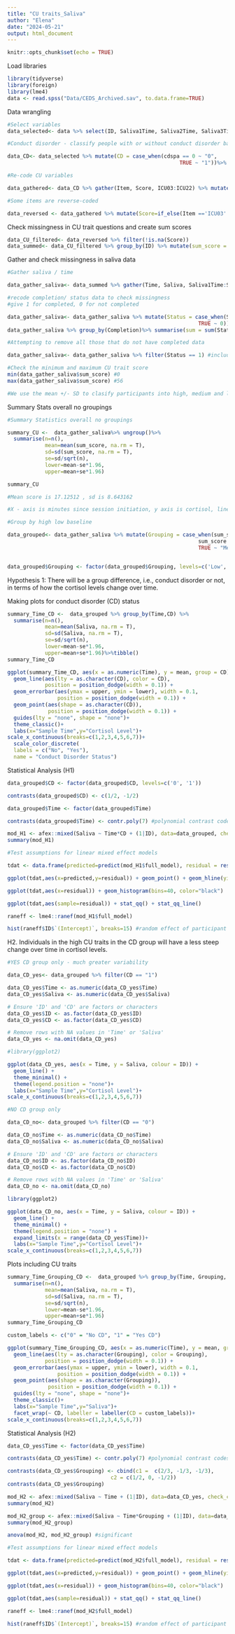 ```yaml
---
title: "CU traits_Saliva"
author: "Elena"
date: "2024-05-21"
output: html_document
---
```


```r
knitr::opts_chunk$set(echo = TRUE)
```

Load libraries

```r
library(tidyverse)
library(foreign)
library(lme4)
data <- read.spss("Data/CEDS_Archived.sav", to.data.frame=TRUE)
```

Data wrangling
```r
#Select variables
data_selected<- data %>% select(ID, Saliva1Time, Saliva2Time, Saliva3Time, Saliva4Time, Saliva5Time, Saliva6Time, Saliva7Time, Saliva1done, Saliva2done, Saliva3done, Saliva4done, Saliva5done, Saliva6done, Saliva7done, ICU03, ICU05, ICU13, ICU15, ICU16, ICU17, ICU23, ICU24, ICU02, ICU04, ICU07, ICU08, ICU09, ICU10, ICU11, ICU12, ICU18, ICU20, ICU21, ICU01, ICU06, ICU14, ICU19, ICU22, cdspa) %>% mutate(ID = as.factor(ID))

#Conduct disorder - classify people with or without conduct disorder based on the standardised scores provided in the cdspa variable. People that have 0 are classified as "no" (CD), people that have 1 or more are classified as "yes" (CD)."yes" - 1, "no" - 0

data_CD<- data_selected %>% mutate(CD = case_when(cdspa == 0 ~ "0",
                                                       TRUE ~ "1"))%>% mutate(CD = as.factor(CD))

#Re-code CU variables

data_gathered<- data_CD %>% gather(Item, Score, ICU03:ICU22) %>% mutate(Score = recode(Score, 'not at all true' = '0', 'somewhat true' = '1', 'very true' = '2', 'definitely true' = '3'))%>% mutate(Score = as.numeric(Score))

#Some items are reverse-coded

data_reversed <- data_gathered %>% mutate(Score=if_else(Item =='ICU03'| Item =='ICU05' | Item =='ICU13' | Item =='ICU15'|Item =='ICU16'| Item =='ICU17' | Item =='ICU23' | Item =='ICU24' | Item == 'ICU08' | Item == 'ICU01' | Item == "ICU14" | Item == "ICU19", 3-Score,Score))
```

Check missingness in CU trait questions and create sum scores
```r
data_CU_filtered<- data_reversed %>% filter(!is.na(Score))
data_summed<- data_CU_filtered %>% group_by(ID) %>% mutate(sum_score = sum(Score))%>% filter(!is.na(sum_score)) #remove participants that do not have a sum score
```

Gather and check missingness in saliva data
```r
#Gather saliva / time

data_gather_saliva<- data_summed %>% gather(Time, Saliva, Saliva1Time:Saliva7Time) %>% gather(Completion, Status, Saliva1done: Saliva7done)

#recode completion/ status data to check missingness
#give 1 for completed, 0 for not completed

data_gather_saliva<- data_gather_saliva %>% mutate(Status = case_when(Status == "yes" ~ 1,
                                                             TRUE ~ 0))
data_gather_saliva %>% group_by(Completion)%>% summarise(sum = sum(Status))

#Attempting to remove all those that do not have completed data

data_gather_saliva<- data_gather_saliva %>% filter(Status == 1) #include only participants that have completed all 7 saliva samples.

#Check the minimum and maximum CU trait score
min(data_gather_saliva$sum_score) #0 
max(data_gather_saliva$sum_score) #56

#We use the mean +/- SD to clasify participants into high, medium and low CU trait groups
```

Summary Stats overall no groupings
```r
#Summary Statistics overall no groupings

summary_CU <-  data_gather_saliva%>% ungroup()%>%
  summarise(n=n(),
            mean=mean(sum_score, na.rm = T),
            sd=sd(sum_score, na.rm = T),
            se=sd/sqrt(n),
            lower=mean-se*1.96,
            upper=mean+se*1.96)

summary_CU

#Mean score is 17.12512	, sd is 8.643162	

#X - axis is minutes since session initiation, y axis is cortisol, lines groups by high (+1 SD), Average (mean), and low (-1SD)

#Group by high low baseline

data_grouped<- data_gather_saliva %>% mutate(Grouping = case_when(sum_score > 25.76828 ~ "High",
                                                             sum_score < 8.481958 ~ "Low",
                                                             TRUE ~ "Medium"))%>% mutate(Time = as.factor(Time))


data_grouped$Grouping <- factor(data_grouped$Grouping, levels=c('Low', 'Medium', 'High'))
```
Hypothesis 1: There will be a group difference, i.e., conduct disorder or not, in terms of how the cortisol levels change over time. 

Making plots for conduct disorder (CD) status

```r
summary_Time_CD <-  data_grouped %>% group_by(Time,CD) %>%
  summarise(n=n(),
            mean=mean(Saliva, na.rm = T),
            sd=sd(Saliva, na.rm = T),
            se=sd/sqrt(n),
            lower=mean-se*1.96,
            upper=mean+se*1.96)%>%tibble()
summary_Time_CD

ggplot(summary_Time_CD, aes(x = as.numeric(Time), y = mean, group = CD)) +
  geom_line(aes(lty = as.character(CD), color = CD),
            position = position_dodge(width = 0.1)) +
  geom_errorbar(aes(ymax = upper, ymin = lower), width = 0.1,
                position = position_dodge(width = 0.1)) +
  geom_point(aes(shape = as.character(CD)),
             position = position_dodge(width = 0.1)) +
  guides(lty = "none", shape = "none")+
  theme_classic()+
  labs(x="Sample Time",y="Cortisol Level")+
scale_x_continuous(breaks=c(1,2,3,4,5,6,7))+
  scale_color_discrete(
  labels = c("No", "Yes"),
  name = "Conduct Disorder Status")
```
Statistical Analysis (H1)

```r
data_grouped$CD <- factor(data_grouped$CD, levels=c('0', '1'))

contrasts(data_grouped$CD) <- c(1/2, -1/2)

data_grouped$Time <- factor(data_grouped$Time)

contrasts(data_grouped$Time) <- contr.poly(7) #polynomial contrast codes 

mod_H1 <- afex::mixed(Saliva ~ Time*CD + (1|ID), data=data_grouped, check_contrasts = FALSE)
summary(mod_H1)

#Test assumptions for linear mixed effect models

tdat <- data.frame(predicted=predict(mod_H1$full_model), residual = residuals(mod_H1$full_model))

ggplot(tdat,aes(x=predicted,y=residual)) + geom_point() + geom_hline(yintercept=0, lty=3)

ggplot(tdat,aes(x=residual)) + geom_histogram(bins=40, color="black")

ggplot(tdat,aes(sample=residual)) + stat_qq() + stat_qq_line()

raneff <- lme4::ranef(mod_H1$full_model)

hist(raneff$ID$`(Intercept)`, breaks=15) #random effect of participant normal
```

H2. Individuals in the high CU traits in the CD group will have a less steep change over time in cortisol levels.

```r
#YES CD group only - much greater variability

data_CD_yes<- data_grouped %>% filter(CD == "1")

data_CD_yes$Time <- as.numeric(data_CD_yes$Time)
data_CD_yes$Saliva <- as.numeric(data_CD_yes$Saliva)

# Ensure 'ID' and 'CD' are factors or characters
data_CD_yes$ID <- as.factor(data_CD_yes$ID)
data_CD_yes$CD <- as.factor(data_CD_yes$CD)

# Remove rows with NA values in 'Time' or 'Saliva'
data_CD_yes <- na.omit(data_CD_yes)

#library(ggplot2)

ggplot(data_CD_yes, aes(x = Time, y = Saliva, colour = ID)) +
  geom_line() +
  theme_minimal() +
  theme(legend.position = "none")+
  labs(x="Sample Time",y="Cortisol Level")+
scale_x_continuous(breaks=c(1,2,3,4,5,6,7))
```


```r
#NO CD group only

data_CD_no<- data_grouped %>% filter(CD == "0")

data_CD_no$Time <- as.numeric(data_CD_no$Time)
data_CD_no$Saliva <- as.numeric(data_CD_no$Saliva)

# Ensure 'ID' and 'CD' are factors or characters
data_CD_no$ID <- as.factor(data_CD_no$ID)
data_CD_no$CD <- as.factor(data_CD_no$CD)

# Remove rows with NA values in 'Time' or 'Saliva'
data_CD_no <- na.omit(data_CD_no)

library(ggplot2)

ggplot(data_CD_no, aes(x = Time, y = Saliva, colour = ID)) +
  geom_line() +
  theme_minimal() +
  theme(legend.position = "none") +
  expand_limits(x = range(data_CD_yes$Time))+
  labs(x="Sample Time",y="Cortisol Level")+
scale_x_continuous(breaks=c(1,2,3,4,5,6,7))
```

Plots including CU traits

```r
summary_Time_Grouping_CD <-  data_grouped %>% group_by(Time, Grouping, CD) %>%
  summarise(n=n(),
            mean=mean(Saliva, na.rm = T),
            sd=sd(Saliva, na.rm = T),
            se=sd/sqrt(n),
            lower=mean-se*1.96,
            upper=mean+se*1.96)
summary_Time_Grouping_CD

custom_labels <- c("0" = "No CD", "1" = "Yes CD")

ggplot(summary_Time_Grouping_CD, aes(x = as.numeric(Time), y = mean, group = Grouping)) +
  geom_line(aes(lty = as.character(Grouping), color = Grouping),
            position = position_dodge(width = 0.1)) +
  geom_errorbar(aes(ymax = upper, ymin = lower), width = 0.1,
                position = position_dodge(width = 0.1)) +
  geom_point(aes(shape = as.character(Grouping)),
             position = position_dodge(width = 0.1)) +
  guides(lty = "none", shape = "none")+
  theme_classic()+
  labs(x="Sample Time",y="Saliva")+
  facet_wrap(~ CD, labeller = labeller(CD = custom_labels))+
scale_x_continuous(breaks=c(1,2,3,4,5,6,7))
```

Statistical Analysis (H2)
```r
data_CD_yes$Time <- factor(data_CD_yes$Time)

contrasts(data_CD_yes$Time) <- contr.poly(7) #polynomial contrast codes 

contrasts(data_CD_yes$Grouping) <- cbind(c1 =  c(2/3, -1/3, -1/3),
                                 c2 = c(1/2, 0, -1/2))
contrasts(data_CD_yes$Grouping)

mod_H2 <- afex::mixed(Saliva ~ Time + (1|ID), data=data_CD_yes, check_contrasts = FALSE)
summary(mod_H2)

mod_H2_group <- afex::mixed(Saliva ~ Time*Grouping + (1|ID), data=data_CD_yes, check_contrasts = FALSE)
summary(mod_H2_group)

anova(mod_H2, mod_H2_group) #significant

#Test assumptions for linear mixed effect models

tdat <- data.frame(predicted=predict(mod_H2$full_model), residual = residuals(mod_H2$full_model))

ggplot(tdat,aes(x=predicted,y=residual)) + geom_point() + geom_hline(yintercept=0, lty=3)

ggplot(tdat,aes(x=residual)) + geom_histogram(bins=40, color="black")

ggplot(tdat,aes(sample=residual)) + stat_qq() + stat_qq_line()

raneff <- lme4::ranef(mod_H2$full_model)

hist(raneff$ID$`(Intercept)`, breaks=15) #random effect of participant normal
```



